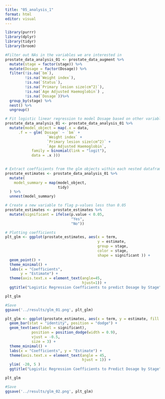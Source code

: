 ```yaml
---
title: "05_analysis_1"
format: html
editor: visual
---
```


```r
library(purrr)
library(dplyr)
library(tidyr)
library(broom)
```

```r
#Filter out NAs in the variables we are interested in
prostate_data_analysis_01 <- prostate_data_augment %>% 
  mutate(stage = factor(stage)) %>% 
  mutate(Dosage = factor(Dosage)) %>% 
  filter(!is.na(`bm`),
         !is.na(`Weight index`),
         !is.na(`Status`),
         !is.na(`Primary lesion size(cm^2)`),
         !is.na(`Age Adjusted Haemoglobin`) ,
         !is.na(`Dosage`))%>% 
  group_by(stage) %>% 
  nest() %>% 
  ungroup()

# Fit logistic linear regression to model Dosage based on other variables for each stage
prostate_data_analysis_01 <- prostate_data_analysis_01 %>%
  mutate(model_object = map(.x = data,
      .f = ~ glm(`Dosage` ~ `bm` +
                   `Weight index` +
                   `Primary lesion size(cm^2)` +
                   `Age Adjusted Haemoglobin`,
            family = binomial(link = "logit"),
            data = .x )))

  
# Extract coefficients from the glm objects within each nested dataframe
prostate_estimates <- prostate_data_analysis_01 %>%
  mutate(
    model_summary = map(model_object, 
                        tidy)
  ) %>%
  unnest(model_summary)

# Create a new variable to flag p-values less than 0.05
prostate_estimates <- prostate_estimates %>%
  mutate(significant = ifelse(p.value < 0.05,
                              "Yes",
                              "No"))

```

```r
# Plotting coefficients
plt_glm <- ggplot(prostate_estimates, aes(x = term, 
                                          y = estimate, 
                                          group = stage,  
                                          color = stage, 
                                          shape = significant )) +
  geom_point() +
  theme_minimal() +
  labs(x = "Coefficients",
       y = "Estimate") +
  theme(axis.text.x = element_text(angle=45, 
                                   hjust=1)) +
  ggtitle("Logistic Regression Coefficients to predict Dosage by Stage")

plt_glm

#Save
ggsave('../results/glm_01.png', plt_glm)
```

```r
plt_glm <- ggplot(prostate_estimates, aes(x = term, y = estimate, fill = stage, shape = significant)) +
  geom_bar(stat = "identity", position = "dodge") +
  geom_text(aes(label = significant), 
            position = position_dodge(width = 0.9), 
            vjust = -0.5, 
            size = 3) +
  theme_minimal() +
  labs(x = "Coefficients", y = "Estimate") +
  theme(axis.text.x = element_text(angle = 45, 
                                   hjust = 1)) +
  ylim( -20, 5 )
  ggtitle("Logistic Regression Coefficients to Predict Dosage by Stage")

plt_glm

#Save
ggsave('../results/glm_02.png', plt_glm)
```
